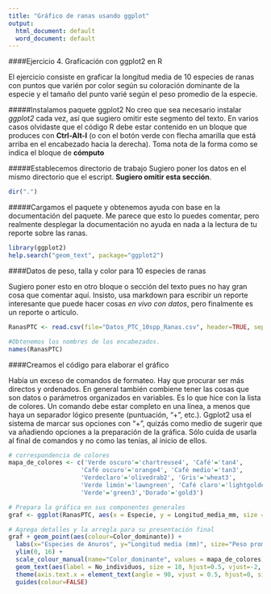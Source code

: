 ---
title: "Gráfico de ranas usando ggplot"
output:
  html_document: default
  word_document: default
---

####Ejercicio 4. Graficación con ggplot2 en R

El ejercicio consiste en graficar la longitud media de 10 especies de ranas con puntos que varién por color según su coloración dominante de la especie y el tamaño del punto varié según el peso promedio de la especie.

#####Instalamos paquete ggplot2
No creo que sea necesario instalar *ggplot2* cada vez, así que sugiero omitir este segmento del texto. En varios casos olvidaste que el código R debe estar contenido en un bloque que produces con **Ctrl-Alt-I** (o con el botón verde con flecha amarilla que está arriba en el encabezado hacia la derecha). Toma nota de la forma como se indica el bloque de **cómputo**

#####Establecemos directorio de trabajo
Sugiero poner los datos en el mismo directorio que el escript. **Sugiero omitir esta sección**.

```{r}
dir(".")
```

#####Cargamos el paquete y obtenemos ayuda con base en la documentación del paquete. 
Me parece que esto lo puedes comentar, pero realmente desplegar la documentación no ayuda en nada a la lectura de tu reporte sobre las ranas. 

```{r}
library(ggplot2)
help.search("geom_text", package="ggplot2")
```


####Datos de peso, talla y color para 10 especies de ranas

Sugiero poner esto en otro bloque o sección del texto pues no hay gran cosa que comentar aquí.  Insisto, usa markdown para escribir un reporte interesante que puede hacer cosas *en vivo con datos*, pero finalmente es un reporte o artículo. 

```{r}
RanasPTC <- read.csv(file="Datos_PTC_10spp_Ranas.csv", header=TRUE, sep=",");

#Obtenemos los nombres de los encabezados. 
names(RanasPTC)
```

####Creamos el código para elaborar el gráfico

Había un exceso de comandos de formateo. Hay que procurar ser más directos y ordenados. En general también combiene tener las cosas que son datos o parámetros organizados en variables. Es lo que hice con la lista de colores. Un comando debe estar completo en una línea, a menos que haya un separador lógico presente (puntuación, "+", etc.). Ggplot2 usa el sistema de marcar sus opciones con "+", quizás como medio de sugerir que va añadiendo opciones a la preparación de la gráfica. Sólo cuida de usarla al final de comandos y no como las tenías, al inicio de ellos.


```{r}
# correspondencia de colores
mapa_de_colores <- c('Verde oscuro'='chartreuse4', 'Café'='tan4', 
                    'Café oscuro'='orange4', 'Café medio'='tan3', 
                    'Verdeclaro'='olivedrab2', 'Gris'='wheat3', 
                    'Verde limón'='lawngreen', 'Café claro'='lightgoldenrod4',
                    'Verde'='green3','Dorado'='gold3')

# Prepara la gráfica en sus componentes generales
graf <- ggplot(RanasPTC, aes(x = Especie, y = Longitud_media_mm, size = Peso_promedio_gr)) 

# Agrega detalles y la arregla para su presentación final
graf + geom_point(aes(colour=Color_dominante)) +
  labs(x="Especies de Anuros", y="Longitud media (mm)", size="Peso promedio(gr)") +
  ylim(0, 16) +
  scale_colour_manual(name="Color_dominante", values = mapa_de_colores) + 
  geom_text(aes(label = No_individuos, size = 18, hjust=0.5, vjust=-2, position="stack")) +
  theme(axis.text.x = element_text(angle = 90, vjust = 0.5, hjust=0, size = 9)) +
  guides(colour=FALSE)
```

